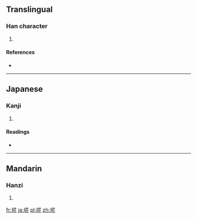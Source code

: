 ==Translingual==

===Han character===
{{Han char|rn=32|rad=土|as=07|sn=10|four=|canj=土廿人心 (GTOP)|ids=⿰[[土]]⿱[[艹]]⿰[[亻]][[匕]]}}

# {{defn|Han|sort=土07}}

====References====
* {{Han ref|kx=0232.181|hdz=10443.051|uh=57D6|ud=22486}}

----

==Japanese==

===Kanji===
{{ja-kanji|grade=|rs=土07}}

# {{defn|lang=ja|sort=土07}}

====Readings====
* {{ja-readings|on=|kun=[[ごみ]] (gomi)}}
----

==Mandarin==

===Hanzi===
{{cmn-hanzi|pin=[[hua]] ([[hua]])|wg=hua<sup></sup>}}

# {{defn|lang=cmn|sort=土07}}
[[fr:埖]]
[[ja:埖]]
[[pl:埖]]
[[zh:埖]]